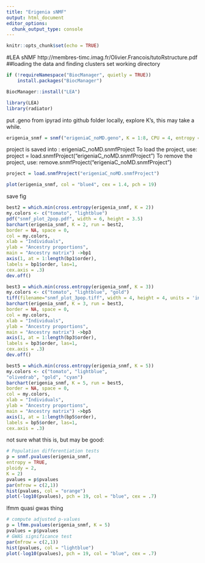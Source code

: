 ```yaml
---
title: "Erigenia sNMF"
output: html_document
editor_options: 
  chunk_output_type: console
---
```


```r
knitr::opts_chunk$set(echo = TRUE)
```

#LEA sNMF
http://membres-timc.imag.fr/Olivier.Francois/tutoRstructure.pdf
##loading the data and finding clusters
set working directory

```r
if (!requireNamespace("BiocManager", quietly = TRUE))
    install.packages("BiocManager")

BiocManager::install("LEA")
```
```r
library(LEA)
library(radiator)
```

put .geno from ipyrad into github folder locally, explore K's, this may take a while.
```r
erigenia_snmf = snmf("erigeniaC_noMD.geno", K = 1:8, CPU = 4, entropy = TRUE, project = "new", iterations = 1000, repetitions = 10)
```
project is saved into :
 erigeniaC_noMD.snmfProject 
To load the project, use:
 project = load.snmfProject("erigeniaC_noMD.snmfProject")
To remove the project, use:
 remove.snmfProject("erigeniaC_noMD.snmfProject")

```r
project = load.snmfProject("erigeniaC_noMD.snmfProject")
```

```r
plot(erigenia_snmf, col = "blue4", cex = 1.4, pch = 19)
```

save fig
```r
best2 = which.min(cross.entropy(erigenia_snmf, K = 2))
my.colors <- c("tomato", "lightblue")
pdf("snmf_plot_2pop.pdf", width = 6, height = 3.5)
barchart(erigenia_snmf, K = 2, run = best2,
border = NA, space = 0,
col = my.colors,
xlab = "Individuals",
ylab = "Ancestry proportions",
main = "Ancestry matrix") ->bp1
axis(1, at = 1:length(bp1$order),
labels = bp1$order, las=1,
cex.axis = .3)
dev.off()
```

```r
best3 = which.min(cross.entropy(erigenia_snmf, K = 3))
my.colors <- c("tomato", "lightblue", "gold")
tiff(filename="snmf_plot_3pop.tiff", width = 4, height = 4, units = 'in', res = 300)
barchart(erigenia_snmf, K = 3, run = best3,
border = NA, space = 0,
col = my.colors,
xlab = "Individuals",
ylab = "Ancestry proportions",
main = "Ancestry matrix") ->bp3
axis(1, at = 1:length(bp3$order),
labels = bp3$order, las=1,
cex.axis = .3)
dev.off()
```




```r
best5 = which.min(cross.entropy(erigenia_snmf, K = 5))
my.colors <- c("tomato", "lightblue",
"olivedrab", "gold", "cyan")
barchart(erigenia_snmf, K = 5, run = best5,
border = NA, space = 0,
col = my.colors,
xlab = "Individuals",
ylab = "Ancestry proportions",
main = "Ancestry matrix") ->bp5
axis(1, at = 1:length(bp5$order),
labels = bp5$order, las=1,
cex.axis = .3)
```

not sure what this is, but may be good:
```r
# Population differentiation tests
p = snmf.pvalues(erigenia_snmf,
entropy = TRUE,
ploidy = 2,
K = 2)
pvalues = p$pvalues
par(mfrow = c(2,1))
hist(pvalues, col = "orange")
plot(-log10(pvalues), pch = 19, col = "blue", cex = .7)
```

lfmm quasi gwas thing
```r
# compute adjusted p-values
p = lfmm.pvalues(erigenia_snmf, K = 5)
pvalues = p$pvalues
# GWAS significance test
par(mfrow = c(2,1))
hist(pvalues, col = "lightblue")
plot(-log10(pvalues), pch = 19, col = "blue", cex = .7)
```

